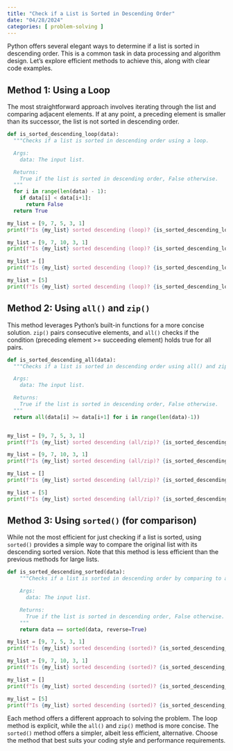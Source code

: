 ```yaml
---
title: "Check if a List is Sorted in Descending Order"
date: "04/28/2024"
categories: [ problem-solving ]
---
```



Python offers several elegant ways to determine if a list is sorted in descending order.  This is a common task in data processing and algorithm design.  Let's explore efficient methods to achieve this, along with clear code examples.

## Method 1: Using a Loop

The most straightforward approach involves iterating through the list and comparing adjacent elements. If at any point, a preceding element is smaller than its successor, the list is not sorted in descending order.

```python
def is_sorted_descending_loop(data):
  """Checks if a list is sorted in descending order using a loop.

  Args:
    data: The input list.

  Returns:
    True if the list is sorted in descending order, False otherwise.
  """
  for i in range(len(data) - 1):
    if data[i] < data[i+1]:
      return False
  return True

my_list = [9, 7, 5, 3, 1]
print(f"Is {my_list} sorted descending (loop)? {is_sorted_descending_loop(my_list)}")  # Output: True

my_list = [9, 7, 10, 3, 1]
print(f"Is {my_list} sorted descending (loop)? {is_sorted_descending_loop(my_list)}")  # Output: False

my_list = []
print(f"Is {my_list} sorted descending (loop)? {is_sorted_descending_loop(my_list)}")  # Output: True (empty list considered sorted)

my_list = [5]
print(f"Is {my_list} sorted descending (loop)? {is_sorted_descending_loop(my_list)}")  # Output: True (single-element list considered sorted)
```

## Method 2: Using `all()` and `zip()`

This method leverages Python's built-in functions for a more concise solution.  `zip()` pairs consecutive elements, and `all()` checks if the condition (preceding element >= succeeding element) holds true for all pairs.

```python
def is_sorted_descending_all(data):
  """Checks if a list is sorted in descending order using all() and zip().

  Args:
    data: The input list.

  Returns:
    True if the list is sorted in descending order, False otherwise.
  """
  return all(data[i] >= data[i+1] for i in range(len(data)-1))


my_list = [9, 7, 5, 3, 1]
print(f"Is {my_list} sorted descending (all/zip)? {is_sorted_descending_all(my_list)}")  # Output: True

my_list = [9, 7, 10, 3, 1]
print(f"Is {my_list} sorted descending (all/zip)? {is_sorted_descending_all(my_list)}")  # Output: False

my_list = []
print(f"Is {my_list} sorted descending (all/zip)? {is_sorted_descending_all(my_list)}")  # Output: True

my_list = [5]
print(f"Is {my_list} sorted descending (all/zip)? {is_sorted_descending_all(my_list)}")  # Output: True
```

## Method 3:  Using `sorted()` (for comparison)

While not the most efficient for just checking if a list is sorted, using `sorted()` provides a simple way to compare the original list with its descending sorted version.  Note that this method is less efficient than the previous methods for large lists.


```python
def is_sorted_descending_sorted(data):
    """Checks if a list is sorted in descending order by comparing to a sorted version.

    Args:
      data: The input list.

    Returns:
      True if the list is sorted in descending order, False otherwise.
    """
    return data == sorted(data, reverse=True)

my_list = [9, 7, 5, 3, 1]
print(f"Is {my_list} sorted descending (sorted)? {is_sorted_descending_sorted(my_list)}")  # Output: True

my_list = [9, 7, 10, 3, 1]
print(f"Is {my_list} sorted descending (sorted)? {is_sorted_descending_sorted(my_list)}")  # Output: False

my_list = []
print(f"Is {my_list} sorted descending (sorted)? {is_sorted_descending_sorted(my_list)}")  # Output: True

my_list = [5]
print(f"Is {my_list} sorted descending (sorted)? {is_sorted_descending_sorted(my_list)}")  # Output: True
```

Each method offers a different approach to solving the problem.  The loop method is explicit, while the `all()` and `zip()` method is more concise. The `sorted()` method offers a simpler, albeit less efficient, alternative. Choose the method that best suits your coding style and performance requirements.

